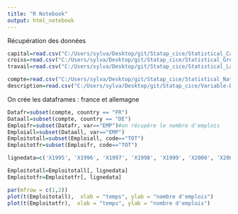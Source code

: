 ```yaml
---
title: "R Notebook"
output: html_notebook
---
```

Récupération des données

```r
capital=read.csv("C:/Users/sylva/Desktop/git/Statap_cice/Statistical_Capital.csv")
croiss=read.csv("C:/Users/sylva/Desktop/git/Statap_cice/Statistical_Growth-Accounts.csv")
travail=read.csv("C:/Users/sylva/Desktop/git/Statap_cice/Statistical_Labour.csv")

compte=read.csv("C:/Users/sylva/Desktop/git/Statap_cice/Statistical_National-Accounts.csv")
description=read.csv("C:/Users/sylva/Desktop/git/Statap_cice/Variable-Description.csv")

```
On crée les dataframes : france et allemagne
```r
Datafr=subset(compte, country == "FR")
Dataall=subset(compte, country == "DE")
Emploifr=subset(Datafr, var=="EMP")#on récupère le nombre d'emplois
Emploiall=subset(Dataall, var=="EMP")
Emploitotall=subset(Emploiall, code=="TOT")
Emploitotfr=subset(Emploifr, code=="TOT")
```

```r
lignedata=c('X1995', 'X1996', 'X1997', 'X1998', 'X1999', 'X2000', 'X2001', 'X2002', 'X2003', 'X2004', 'X2005', 'X2006', 'X2007', 'X2008', 'X2009', 'X2010', 'X2011', 'X2012', 'X2013', 'X2014', 'X2015')#les colonnes de données
```
```r
Emploitotall=Emploitotall[, lignedata]
Emploitotfr=Emploitotfr[, lignedata]
```


```r
par(mfrow = c(1,2))
plot(t(Emploitotall),  xlab = "temps", ylab = "nombre d'emplois")
plot(t(Emploitotfr),  xlab = "temps", ylab = "nombre d'emplois")
```







